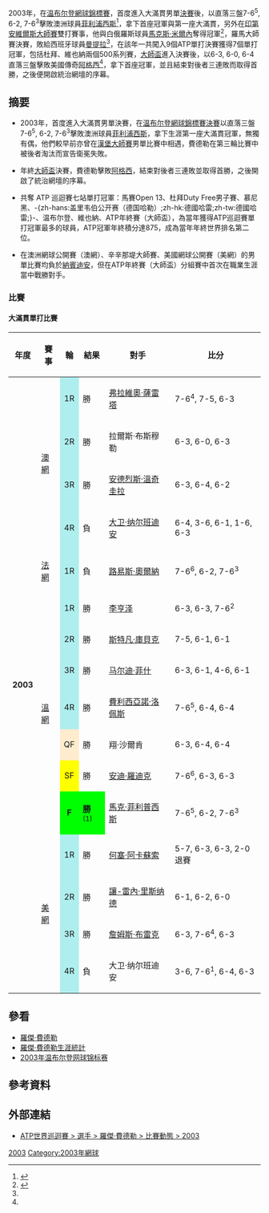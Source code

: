 {{noteTA|G1=Tennis}}
{{Main|羅傑·費德勒}}

2003年，在[[2003年温布尔登網球錦標賽|温布尔登網球錦標賽]]，首度進入大滿貫男單[[2003年溫布頓網球錦標賽男子單打比賽|決賽]]後，以直落三盤7-6<sup>5</sup>, 6-2, 7-6<sup>3</sup>擊敗澳洲球員[[馬克·菲利浦西斯|菲利浦西斯]]<ref name=RF2003>{{cite web|url=http://www.atpworldtour.com/Tennis/Players/Top-Players/Roger-Federer.aspx?t=pa&y=2003&m=s&e=0|title=Roger Federer Playing Activity 2003|author=ATP|accessdate=2010-02-16|archive-url=https://web.archive.org/web/20120112034425/http://www.atpworldtour.com/Tennis/Players/Top-Players/Roger-Federer.aspx?t=pa&y=2003&m=s&e=0|archive-date=2012-01-12|dead-url=yes}}{{en}}</ref>，拿下首座冠軍與第一座大滿貫，另外在[[印第安維爾斯大師賽|印第安維爾斯大師賽]]雙打賽事，他與白俄羅斯球員[[馬克斯·米爾內|馬克斯·米爾內]]奪得冠軍<ref>{{cite web|url=http://www.atpworldtour.com/Tennis/Players/Top-Players/Roger-Federer.aspx?t=pa&y=2003&m=d&e=0|author=ATP|title=Roger Federer 2003 Doubles|accessdate=2010-02-16|archive-url=https://web.archive.org/web/20120306090156/http://www.atpworldtour.com/Tennis/Players/Top-Players/Roger-Federer.aspx?t=pa&y=2003&m=d&e=0|archive-date=2012-03-06|dead-url=yes}}{{en}}</ref>，羅馬大師賽決賽，敗給西班牙球員[[費利克斯·曼蒂利亞|曼提拉]]<ref name=RF2003/>，在該年一共闖入9個ATP單打決賽獲得7個單打冠軍，包括杜拜、維也納兩個500系列賽，[[網球大師盃|大師盃]]進入決賽後，以6-3, 6-0, 6-4直落三盤擊敗美國傳奇[[安德烈·阿加西|阿格西]]<ref name=RF2003/>，拿下首座冠軍，並且結束對後者三連敗而取得首勝，之後便開啟統治網壇的序幕。

== 摘要 ==
* 2003年，首度進入大滿貫男單決賽，在[[2003年温布尔登網球錦標賽|温布尔登網球錦標賽]][[2003年溫布頓網球錦標賽男子單打比賽|決賽]]以直落三盤7-6<sup>5</sup>, 6-2, 7-6<sup>3</sup>擊敗澳洲球員[[馬克·菲利浦西斯|菲利浦西斯]]，拿下生涯第一座大滿貫冠軍，無獨有偶，他們較早前亦曾在[[漢堡大師賽|漢堡大師賽]]男單比賽中相遇，費德勒在第三輪比賽中被後者淘汰而宣告衛冕失敗。

* 年終[[網球大師盃|大師盃]]決賽，費德勒擊敗[[安德烈·阿加西|阿格西]]，結束對後者三連敗並取得首勝，之後開啟了統治網壇的序幕。

* 共奪 ATP 巡迴賽七站單打冠軍：馬賽Open 13、杜拜Duty Free男子賽、慕尼黑、-{zh-hans:盖里韦伯公开赛（德国哈勒）;zh-hk:德國哈雷;zh-tw:德國哈雷;}-、温布尔登、維也納、ATP年終賽（大師盃），為當年獲得ATP巡迴賽單打冠軍最多的球員，ATP冠軍年終積分達875，成為當年年終世界排名第二位。

* 在澳洲網球公開賽（澳網）、辛辛那堤大師賽、美國網球公開賽（美網）的男單比賽均負於[[大卫·纳尔班迪安|納賓迪安]]，但在ATP年終賽（大師盃）分組賽中首次在職業生涯當中戰勝對手。

=== 比賽 ===
==== 大滿貫單打比賽 ====
{{col-begin}}
{{col-2}}
{| class="wikitable" style="font-size:90%"
|- bgcolor="#efefef"
! 年度 !! 賽事 !! 輪 !! 結果 !! 對手 !! 比分
|- 
| rowspan="16" | '''2003'''
| rowspan="4" bgcolor="#CCCCFF"| [[2003年澳洲網球公開賽男子單打比賽|澳網]]
| align="center" style="background:#afeeee;"|1R
| 勝
| {{flagicon|BRA}} [[弗拉維奧·薩雷塔|弗拉維奧·薩雷塔]]
| 7-6<sup>4</sup>, 7-5, 6-3
|-
| align="center" style="background:#afeeee;"|2R
| 勝
| {{flagicon|GER}} 拉爾斯·布斯穆勒
| 6-3, 6-0, 6-3
|-
| align="center" style="background:#afeeee;"|3R
| 勝
| {{flagicon|SWE}} [[安德烈斯·溫奇圭拉|安德烈斯·溫奇圭拉]]
| 6-3, 6-4, 6-2
|-
| align="center" style="background:#afeeee;"|4R
| 負
| {{flagicon|ARG}} [[大卫·纳尔班迪安|大卫·纳尔班迪安]]
| 6-4, 3-6, 6-1, 1-6, 6-3
|-
| bgcolor="#EBC2AF"| [[2003年法國網球公開賽男子單打比賽|法網]]
| align="center" style="background:#afeeee;"|1R
| 負
| {{flagicon|PER}} [[路易斯·奧爾納|路易斯·奧爾納]]
| 7-6<sup>6</sup>, 6-2, 7-6<sup>3</sup>
|-
| rowspan="7" bgcolor="#CCFFCC"| [[2003年溫布頓網球錦標賽男子單打比賽|溫網]]
| align="center" style="background:#afeeee;"|1R
| 勝
| {{flagicon|KOR}} [[李亨泽|李亨泽]]
| 6-3, 6-3, 7-6<sup>2</sup>
|-
| align="center" style="background:#afeeee;"|2R
| 勝
| {{flagicon|AUT}} [[斯特凡·庫貝克|斯特凡·庫貝克]]
| 7-5, 6-1, 6-1
|-
| align="center" style="background:#afeeee;"|3R
| 勝
| {{flagicon|USA}} [[马尔迪·菲什|马尔迪·菲什]]
| 6-3, 6-1, 4-6, 6-1
|-
| align="center" style="background:#afeeee;"|4R
| 勝
| {{flagicon|ESP}} [[費利西亞諾·洛佩斯|費利西亞諾·洛佩斯]]
| 7-6<sup>5</sup>, 6-4, 6-4
|-
| align="center" style="background:#ffebcd;"|QF
| 勝
| {{flagicon|NED}} 翔·沙爾肯
| 6-3, 6-4, 6-4
|-
| align="center" style="background:yellow;"|SF
| 勝
| {{flagicon|USA}} [[安迪·羅迪克|安迪·羅迪克]]
| 7-6<sup>6</sup>, 6-3, 6-3
|-
| align="center" style="background:#00ff00;"|'''F'''
| style="background:#00ff00;"|'''勝''' <small>(1)
| {{flagicon|AUS}} [[馬克·菲利普西斯|馬克·菲利普西斯]]
| 7-6<sup>5</sup>, 6-2, 7-6<sup>3</sup>
|-
| rowspan="4" bgcolor="#FFFFCC" | [[2003年美國網球公開賽男子單打比賽|美網]]
| align="center" style="background:#afeeee;"|1R
| 勝
| {{flagicon|ARG}} [[何塞·阿卡蘇索|何塞·阿卡蘇索]]
| 5-7, 6-3, 6-3, 2-0 退賽
|-
| align="center" style="background:#afeeee;"|2R
| 勝
| {{flagicon|MON}} [[讓-雷內·里斯纳德|讓-雷內·里斯纳德]]
| 6-1, 6-2, 6-0
|-
| align="center" style="background:#afeeee;"|3R
| 勝
| {{flagicon|USA}} [[詹姆斯·布雷克|詹姆斯·布雷克]]
| 6-3, 7-6<sup>4</sup>, 6-3
|-
| align="center" style="background:#afeeee;"|4R
| 負
| {{flagicon|ARG}} 大卫·纳尔班迪安
| 3-6, 7-6<sup>1</sup>, 6-4, 6-3
|}
{{col-end}}

== 參看 ==
* [[羅傑·費德勒|羅傑·費德勒]]
* [[羅傑·費德勒生涯統計|羅傑·費德勒生涯統計]]
* [[2003年温布尔登网球锦标赛|2003年温布尔登网球锦标赛]]

== 參考資料 ==
{{reflist|2}}

== 外部連結 ==
* [https://web.archive.org/web/20120112034425/http://www.atpworldtour.com/Tennis/Players/Top-Players/Roger-Federer.aspx?t=pa&y=2003&m=s&e=0 ATP世界巡迴賽 > 選手 > 羅傑·費德勒 > 比賽動態 > 2003]{{en}}

{{羅傑·費達拿}}

[[Category:羅傑·費德勒|2003]]
[[Category:2003年網球|Category:2003年網球]]